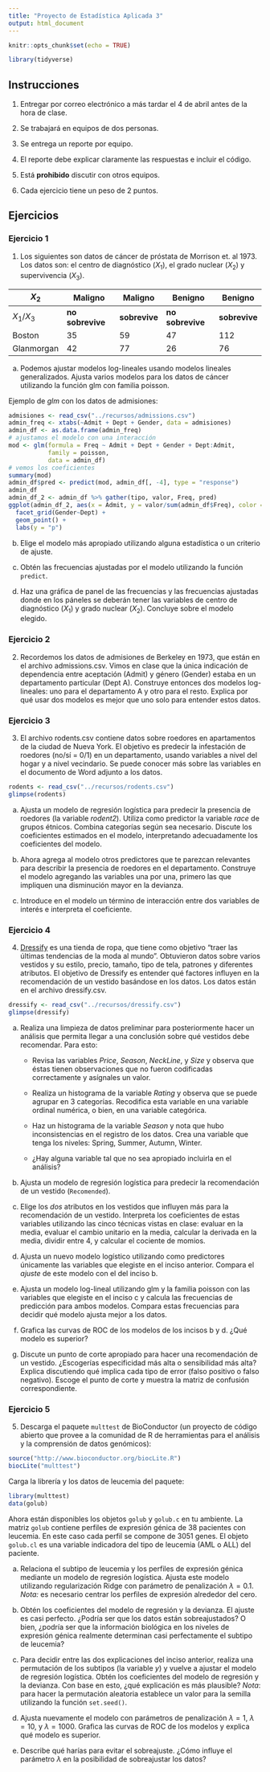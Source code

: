 ```yaml
---
title: "Proyecto de Estadística Aplicada 3"
output: html_document
---
```


```r
knitr::opts_chunk$set(echo = TRUE)
```

```r
library(tidyverse)
```

## Instrucciones

1. Entregar por correo electrónico a más tardar el 4 de abril antes de la hora de clase.

2. Se trabajará en equipos de dos personas. 

3. Se entrega un reporte por equipo.

4. El reporte debe explicar claramente las respuestas e incluir el código. 

5. Está **prohibido** discutir con otros equipos.

6. Cada ejercicio tiene un peso de 2 puntos.

## Ejercicios

### Ejercicio 1

1. Los siguientes son datos de cáncer de próstata de Morrison et. al 1973. Los datos son: el centro de diagnóstico ($X_1$), el grado nuclear ($X_2$) y supervivencia ($X_3$).

| $X_2$       | **Maligno**      | **Maligno**   | **Benigno**      | **Benigno**   |
|-------------|------------------|---------------|------------------|---------------|
| $X_1$/$X_3$ | **no sobrevive** | **sobrevive** | **no sobrevive** | **sobrevive** |
| Boston      | 35               | 59            | 47               | 112           |
| Glanmorgan  | 42               | 77            | 26               | 76            |

  a. Podemos ajustar modelos log-lineales usando modelos lineales generalizados. Ajusta varios modelos para los datos de cáncer utilizando la función glm con familia poisson. 

  Ejemplo de _glm_ con los datos de admisiones:

```r
admisiones <- read_csv("../recursos/admissions.csv")
admin_freq <- xtabs(~Admit + Dept + Gender, data = admisiones)
admin_df <- as.data.frame(admin_freq)
# ajustamos el modelo con una interacción
mod <- glm(formula = Freq ~ Admit + Dept + Gender + Dept:Admit, 
           family = poisson, 
           data = admin_df)
# vemos los coeficientes
summary(mod)
admin_df$pred <- predict(mod, admin_df[, -4], type = "response")
admin_df
admin_df_2 <- admin_df %>% gather(tipo, valor, Freq, pred)
ggplot(admin_df_2, aes(x = Admit, y = valor/sum(admin_df$Freq), color = tipo)) + 
  facet_grid(Gender~Dept) + 
  geom_point() +
  labs(y = "p")
```

  b. Elige el modelo más apropiado utilizando alguna estadística o un criterio de ajuste.

  c. Obtén las frecuencias ajustadas por el modelo utilizando la función `predict`.

  d. Haz una gráfica de panel de las frecuencias y las frecuencias ajustadas donde en los páneles se deberán tener las variables de centro de diagnóstico ($X_1$) y grado nuclear ($X_2$). Concluye sobre el modelo elegido.
  
### Ejercicio 2

2. Recordemos los datos de admisiones de Berkeley en 1973, que están en el archivo admissions.csv. Vimos en clase que la única indicación de dependencia entre aceptación (Admit) y género (Gender) estaba en un departamento particular (Dept A). Construye entonces dos modelos log-lineales: uno para el departamento A y otro para el resto. Explica por qué usar dos modelos es mejor que uno solo para entender estos datos.

### Ejercicio 3

3. El archivo rodents.csv contiene datos sobre roedores en apartamentos de la ciudad de Nueva York. El objetivo es predecir la infestación de roedores (no/sí = 0/1) en un departamento, usando variables a nivel del hogar y a nivel vecindario. Se puede conocer más sobre las variables en el documento de Word adjunto a los datos.

```r
rodents <- read_csv("../recursos/rodents.csv")
glimpse(rodents)
```

a. Ajusta un modelo de regresión logística para predecir la presencia de roedores (la variable _rodent2_). Utiliza como predictor la variable *race* de grupos étnicos. Combina categorías según sea necesario. Discute los coeficientes estimados en el modelo, interpretando adecuadamente los coeficientes del modelo.

c. Ahora agrega al modelo otros predictores que te parezcan relevantes para describir la presencia de roedores en el departamento. Construye el modelo agregando las variables una por una, primero las que impliquen una disminución mayor en la devianza.

d. Introduce en el modelo un término de interacción entre dos variables de interés e interpreta el coeficiente.
    
### Ejercicio 4

4. [Dressify](https://www.dressify.in/) es una tienda de ropa, que tiene como objetivo "traer las últimas tendencias de la moda al mundo". Obtuvieron datos sobre varios vestidos y su estilo, precio, tamaño, tipo de tela, patrones y diferentes atributos. El objetivo de Dressify es entender qué factores influyen en la recomendación de un vestido basándose en los datos. Los datos están en el archivo dressify.csv.

```r
dressify <- read_csv("../recursos/dressify.csv")
glimpse(dressify)
```

a. Realiza una limpieza de datos preliminar para posteriormente hacer un análisis que permita llegar a una conclusión sobre qué vestidos debe recomendar. Para esto:

    + Revisa las variables *Price*, *Season*, *NeckLine*, y *Size* y observa que éstas tienen observaciones que no fueron codificadas correctamente y asígnales un valor.

    + Realiza un histograma de la variable *Rating* y observa que se puede agrupar en 3 categorías. Recodifica esta variable en una variable ordinal numérica, o bien, en una variable categórica. 

    + Haz un histograma de la variable *Season* y nota que hubo inconsistencias en el registro de los datos. Crea una variable que tenga los niveles: Spring, Summer, Autumn, Winter.

    + ¿Hay alguna variable tal que no sea apropiado incluirla en el análisis?

b. Ajusta un modelo de regresión logística para predecir la recomendación de un vestido (`Recomended`).

c. Elige los _dos_ atributos en los vestidos que influyen más para la recomendación de un vestido. Interpreta los coeficientes de estas variables utilizando las cinco técnicas vistas en clase: evaluar en la media, evaluar el cambio unitario en la media, calcular la derivada en la media, dividir entre 4, y calcular el cociente de momios.

d. Ajusta un nuevo modelo logístico utilizando como predictores únicamente las variables que elegiste en el inciso anterior. Compara el _ajuste_ de este modelo con el del inciso b.

e. Ajusta un modelo log-lineal utilizando glm y la familia poisson con las variables que elegiste en el inciso c y calcula las frecuencias de predicción para ambos modelos. Compara estas frecuencias para decidir qué modelo ajusta mejor a los datos.

f. Grafica las curvas de ROC de los modelos de los incisos b y d. ¿Qué modelo es superior?

g. Discute un punto de corte apropiado para hacer una recomendación de un vestido. ¿Escogerías especificidad más alta o sensibilidad más alta? Explica discutiendo qué implica cada tipo de error (falso positivo o falso negativo). Escoge el punto de corte y muestra la matriz de confusión correspondiente.
    
### Ejercicio 5

5. Descarga el paquete `multtest` de BioConductor (un proyecto de código abierto que provee a la comunidad de R de herramientas para el análisis y la comprensión de datos genómicos):

```r
source("http://www.bioconductor.org/biocLite.R")
biocLite("multtest")
```
    
  Carga la librería y los datos de leucemia del paquete:
    
```r
library(multtest)
data(golub)
```
  
  Ahora están disponibles los objetos `golub` y `golub.c` en tu ambiente. La matriz `golub` contiene perfiles de expresión génica de 38 pacientes con leucemia. En este caso cada perfil se compone de 3051 genes. El objeto `golub.cl` es una variable indicadora del tipo de leucemia (AML o ALL) del paciente.

a. Relaciona el subtipo de leucemia y los perfiles de expresión génica mediante un modelo de regresión logística. Ajusta este modelo utilizando regularización Ridge con parámetro de penalización $\lambda = 0.1$. _Nota:_ es necesario centrar los perfiles de expresión alrededor del cero.

b. Obtén los coeficientes del modelo de regresión y la devianza. El ajuste es casi perfecto. ¿Podría ser que los datos están sobreajustados? O bien, ¿podría ser que la información biológica en los niveles de expresión génica realmente determinan casi perfectamente el subtipo de leucemia?

c. Para decidir entre las dos explicaciones del inciso anterior, realiza una permutación de los subtipos (la variable $y$) y vuelve a ajustar el modelo de regresión logística. Obtén los coeficientes del modelo de regresión y la devianza. Con base en esto, ¿qué explicación es más plausible? _Nota_: para hacer la permutación aleatoria establece un valor para la semilla utilizando la función `set.seed()`.

d. Ajusta nuevamente el modelo con parámetros de penalización $\lambda=1$, $\lambda=10$, y $\lambda=1000$. Grafica las curvas de ROC de los modelos y explica qué modelo es superior.

e. Describe qué harías para evitar el sobreajuste. ¿Cómo influye el parámetro $\lambda$ en la posibilidad de sobreajustar los datos?
